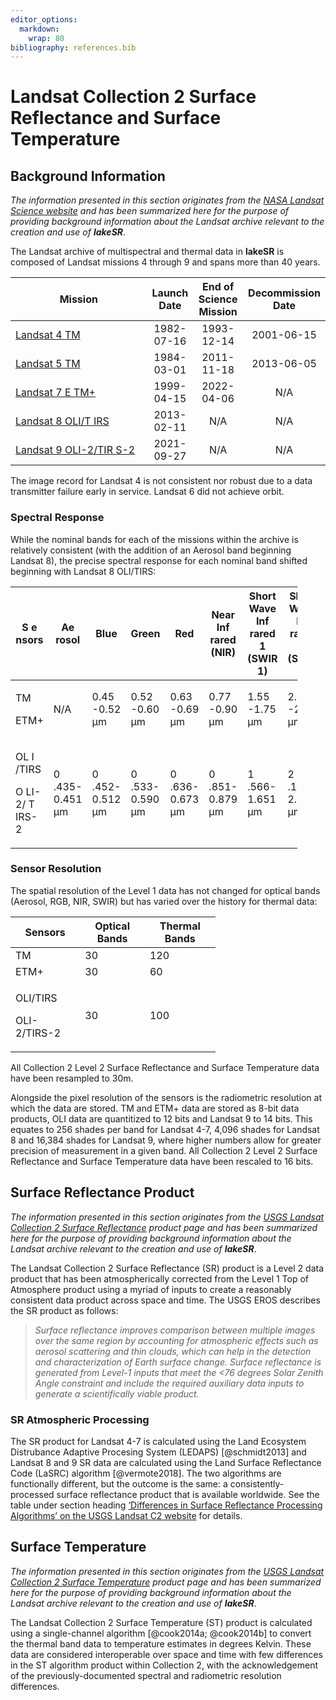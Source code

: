 ```yaml
---
editor_options: 
  markdown: 
    wrap: 80
bibliography: references.bib
---
```


# Landsat Collection 2 Surface Reflectance and Surface Temperature

## Background Information

*The information presented in this section originates from the [NASA Landsat
Science website](https://landsat.gsfc.nasa.gov/) and has been summarized here
for the purpose of providing background information about the Landsat archive
relevant to the creation and use of **lakeSR***.

The Landsat archive of multispectral and thermal data in **lakeSR** is composed
of Landsat missions 4 through 9 and spans more than 40 years.

| Mission                                                                              | Launch Date | End of Science Mission | Decommission Date |
|--------------------------------------------------------------------------------------|:-----------:|:----------------------:|:-----------------:|
| [Landsat 4 TM](https://landsa%20t.gsfc.nasa.gov/sat%20ellites/landsat-4/)            | 1982-07-16  |       1993-12-14       |    2001-06-15     |
| [Landsat 5 TM](https://landsa%20t.gsfc.nasa.gov/sat%20ellites/landsat-5/)            | 1984-03-01  |       2011-11-18       |    2013-06-05     |
| [Landsat 7 E TM+](https://landsa%20t.gsfc.nasa.gov/sat%20ellites/landsat-7/)         | 1999-04-15  |       2022-04-06       |        N/A        |
| [Landsat 8 OLI/T IRS](https://landsa%20t.gsfc.nasa.gov/sat%20ellites/landsat-8/)     | 2013-02-11  |          N/A           |        N/A        |
| [Landsat 9 OLI-2/TIR S-2](https://landsa%20t.gsfc.nasa.gov/sat%20ellites/landsat-9/) | 2021-09-27  |          N/A           |        N/A        |

The image record for Landsat 4 is not consistent nor robust due to a data
transmitter failure early in service. Landsat 6 did not achieve orbit.

### Spectral Response

While the nominal bands for each of the missions within the archive is
relatively consistent (with the addition of an Aerosol band beginning Landsat
8), the precise spectral response for each nominal band shifted beginning with
Landsat 8 OLI/TIRS:

+-------+-------+-------+-------+-------+-------+-------+-------+-------+
| S     | Ae    | Blue  | Green | Red   | Near  | Short | Short | Th    |
| e     | rosol |       |       |       | Inf   | Wave  | Wave  | ermal |
| nsors |       |       |       |       | rared | Inf   | Inf   |       |
|       |       |       |       |       | (NIR) | rared | rared |       |
|       |       |       |       |       |       | 1     | 2     |       |
|       |       |       |       |       |       | (SWIR | (SWIR |       |
|       |       |       |       |       |       | 1)    | 2)    |       |
+=======+=======+=======+=======+=======+=======+=======+=======+=======+
| TM    | N/A   | 0.45  | 0.52  | 0.63  | 0.77  | 1.55  | 2.08  | 1     |
|       |       | -0.52 | -0.60 | -0.69 | -0.90 | -1.75 | -2.35 | 0.40- |
| ETM+  |       | μm    | μm    | μm    | μm    | μm    | μm    | 12.50 |
|       |       |       |       |       |       |       |       | μm    |
+-------+-------+-------+-------+-------+-------+-------+-------+-------+
| OL    | 0     | 0     | 0     | 0     | 0     | 1     | 2     | 10    |
| I     | .435- | .452- | .533- | .636- | .851- | .566- | .107- | .60-1 |
| /TIRS | 0.451 | 0.512 | 0.590 | 0.673 | 0.879 | 1.651 | 2.294 | 1.19, |
|       | μm    | μm    | μm    | μm    | μm    | μm    | μm    | 1     |
| O     |       |       |       |       |       |       |       | 1.50- |
| LI-2/ |       |       |       |       |       |       |       | 12.51 |
| T     |       |       |       |       |       |       |       | μm    |
| IRS-2 |       |       |       |       |       |       |       |       |
+-------+-------+-------+-------+-------+-------+-------+-------+-------+

### Sensor Resolution

The spatial resolution of the Level 1 data has not changed for optical bands
(Aerosol, RGB, NIR, SWIR) but has varied over the history for thermal data:

+--------------+---------------+---------------+
| Sensors      | Optical Bands | Thermal Bands |
+==============+===============+===============+
| TM           | 30            | 120           |
+--------------+---------------+---------------+
| ETM+         | 30            | 60            |
+--------------+---------------+---------------+
| OLI/TIRS     | 30            | 100           |
|              |               |               |
| OLI-2/TIRS-2 |               |               |
+--------------+---------------+---------------+

All Collection 2 Level 2 Surface Reflectance and Surface Temperature data have
been resampled to 30m.

Alongside the pixel resolution of the sensors is the radiometric resolution at
which the data are stored. TM and ETM+ data are stored as 8-bit data products,
OLI data are quantitized to 12 bits and Landsat 9 to 14 bits. This equates to
256 shades per band for Landsat 4-7, 4,096 shades for Landsat 8 and 16,384
shades for Landsat 9, where higher numbers allow for greater precision of
measurement in a given band. All Collection 2 Level 2 Surface Reflectance and
Surface Temperature data have been rescaled to 16 bits.

## Surface Reflectance Product

*The information presented in this section originates from the [USGS Landsat
Collection 2 Surface
Reflectance](https://www.usgs.gov/landsat-missions/landsat-surface-reflectance)
product page and has been summarized here for the purpose of providing
background information about the Landsat archive relevant to the creation and
use of **lakeSR***.

The Landsat Collection 2 Surface Reflectance (SR) product is a Level 2 data
product that has been atmospherically corrected from the Level 1 Top of
Atmosphere product using a myriad of inputs to create a reasonably consistent
data product across space and time. The USGS EROS describes the SR product as
follows:

> *Surface reflectance improves comparison between multiple images over the same
> region by accounting for atmospheric effects such as aerosol scattering and
> thin clouds, which can help in the detection and characterization of Earth
> surface change. Surface reflectance is generated from Level-1 inputs that meet
> the \<76 degrees Solar Zenith Angle constraint and include the required
> auxiliary data inputs to generate a scientifically viable product.*

### SR Atmospheric Processing

The SR product for Landsat 4-7 is calculated using the Land Ecosystem
Distrubance Adaptive Procesing System (LEDAPS) [@schmidt2013] and Landsat 8 and
9 SR data are calculated using the Land Surface Reflectance Code (LaSRC)
algorithm [@vermote2018]. The two algorithms are functionally different, but the
outcome is the same: a consistently-processed surface reflectance product that
is available worldwide. See the table under section heading ['Differences in
Surface Reflectance Processing Algorithms' on the USGS Landsat C2
website](https://www.usgs.gov/landsat-missions/landsat-collection-2-surface-reflectance)
for details.

## Surface Temperature

*The information presented in this section originates from the [USGS Landsat
Collection 2 Surface
Temperature](https://www.usgs.gov/landsat-missions/landsat-collection-2-surface-temperature)
product page and has been summarized here for the purpose of providing
background information about the Landsat archive relevant to the creation and
use of **lakeSR***.

The Landsat Collection 2 Surface Temperature (ST) product is calculated using a
single-channel algorithm [@cook2014a; @cook2014b] to convert the thermal band
data to temperature estimates in degrees Kelvin. These data are considered
interoperable over space and time with few differences in the ST algorithm
product within Collection 2, with the acknowledgement of the
previously-documented spectral and radiometric resolution differences.
